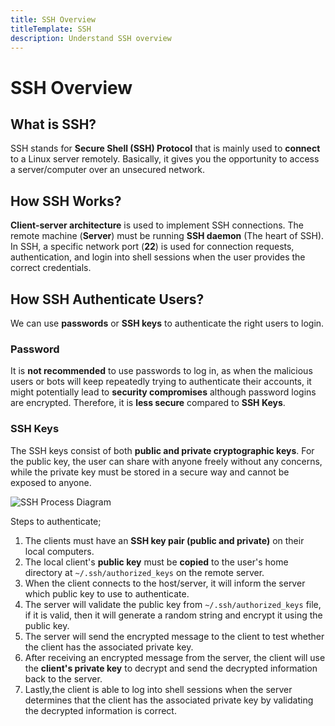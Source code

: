 ```yaml
---
title: SSH Overview
titleTemplate: SSH
description: Understand SSH overview
---
```


# SSH Overview

## What is SSH?

SSH stands for **Secure Shell (SSH) Protocol** that is mainly used to **connect** to a Linux server remotely. Basically, it gives you the opportunity to access a server/computer over an unsecured network.

## How SSH Works?

**Client-server architecture** is used to implement SSH connections. The remote machine (**Server**) must be running **SSH daemon** (The heart of SSH). In SSH, a specific network port (**22**) is used for connection requests, authentication, and login into shell sessions when the user provides the correct credentials.

## How SSH Authenticate Users?

We can use **passwords** or **SSH keys** to authenticate the right users to login.

### Password

It is **not recommended** to use passwords to log in, as when the malicious users or bots will keep repeatedly trying to authenticate their accounts, it might potentially lead to **security compromises** although password logins are encrypted. Therefore, it is **less secure** compared to **SSH Keys**.

### SSH Keys

The SSH keys consist of both **public and private cryptographic keys**. For the public key, the user can share with anyone freely without any concerns, while the private key must be stored in a secure way and cannot be exposed to anyone.

![SSH Process Diagram](/docs/ssh/ssh_process.gif)

Steps to authenticate;

1. The clients must have an **SSH key pair (public and private)** on their local computers.
2. The local client's **public key** must be **copied** to the user's home directory at `~/.ssh/authorized_keys` on the remote server.
3. When the client connects to the host/server, it will inform the server which public key to use to authenticate.
4. The server will validate the public key from `~/.ssh/authorized_keys` file, if it is valid, then it will generate a random string and encrypt it using the public key.
5. The server will send the encrypted message to the client to test whether the client has the associated private key.
6. After receiving an encrypted message from the server, the client will use the **client's private key** to decrypt and send the decrypted information back to the server.
7. Lastly,the client is able to log into shell sessions when the server determines that the client has the associated private key by validating the decrypted information is correct.
